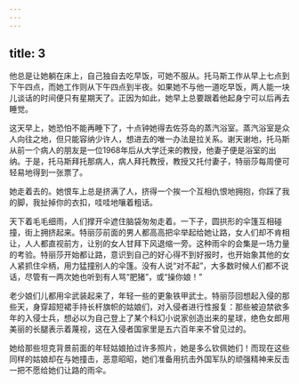 ```yaml
---
---
---
```

title: 3
---



他总是让她躺在床上，自己独自去吃早饭，可她不服从。托马斯工作从早上七点到下午四点，而她工作则从下午四点到半夜。如果她不与他一道吃早饭，两人能一块儿谈话的时间便只有星期天了。正因为如此，她早上总要跟着他起身宁可以后再去睡觉。

这天早上，她恐怕不能再睡下了，十点钟她得去佐芬岛的蒸汽浴室。蒸汽浴室是众人向往之地，但只能容纳少许人，想进去的唯一办法是拉关系。谢天谢地，托马斯从前一个病人的朋友是一位1968年后从大学迁来的教授，他妻子便是浴室的出纳。于是，托马斯拜托那病人，病人拜托教授，教授又托付妻子，特丽莎每周便可轻易地得到一张票了。

她走着去的。她恨车上总是挤满了人，挤得一个挨一个互相仇恨地拥抱，你踩了我的脚，我扯掉你的衣扣，哇哇地嚷着粗话。

天下着毛毛细雨，人们撑开伞遮住脑袋匆匆走着。一下子，圆拱形的伞篷互相碰撞，街上拥挤起来。特丽莎前面的男人都高高把伞举起给她让路，女人们却不肯相让，人人都直视前方，让别的女人甘拜下风退缩一旁。这种雨伞的会集是一场力量的考验。特丽莎开始都让路，意识到自己的好心得不到好报时，也开始象其他的女人紧抓住伞柄，用力猛撞别人的伞篷。没有人说“对不起”，大多数时候人们都不说话，尽管有一两次她也听到有人骂“肥猪”，或“操你娘！”

老少娘们儿都用伞武装起来了，年轻一些的更象铁甲武士。特丽莎回想起入侵的那些天，身穿超短裙手持长杆旗帜的姑娘们，对入侵者进行性报复：那些被迫禁欲多年的入侵士兵，想必以为自己登上了某个科幻小说家创造出来的星球，绝色女郎用美丽的长腿表示着蔑视，这在入侵者国家里是五六百年来不曾见过的。

她给那些坦克背景前面的年轻姑娘拍过许多照片，她是多么钦佩她们！而现在这些同样的姑娘却在与她撞击，恶意昭昭，她们准备用抗击外国军队的顽强精神来反击一把不愿给她们让路的雨伞。